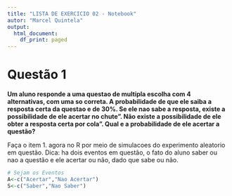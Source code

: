 ```yaml
---
title: "LISTA DE EXERCICIO 02 - Notebook"
autor: "Marcel Quintela"
output:
  html_document:
    df_print: paged
---
```

# Questão 1

**Um aluno responde a uma questao de multipla escolha com 4 alternativas, com
uma so correta. A probabilidade de que ele saiba a resposta certa da questao
e de 30%. Se ele nao sabe a resposta, existe a possibilidade de ele acertar no
chute". Não existe a possibilidade de ele obter a resposta certa por cola".
Qual e a probabilidade de ele acertar a questão?**

Faça o item 1. agora no R por meio de simulacoes do experimento aleatorio em
questão. Dica: ha dois eventos em questão, o fato do aluno saber ou nao a 
questão e ele acertar ou não, dado que sabe ou não. 

```r
# Sejam os Eventos
A<-c("Acertar","Nao Acertar")
S<-c("Saber","Nao Saber")
```


